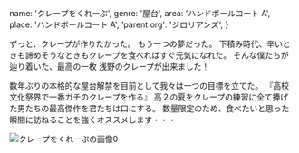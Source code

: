   name: 'クレープをくれーぷ',
  genre: '屋台',
  area: 'ハンドボールコート A',
  place: 'ハンドボールコート A',
  'parent org': 'ジロリアンズ',
}

ずっと、クレープが作りたかった。
もう一つの夢だった。
下積み時代、辛いときも諦めそうなときもクレープを食べればすぐ元気になれた。
そんな僕たちが辿り着いた、最高の一枚
浅野のクレープが出来ました！

数年ぶりの本格的な屋台解禁を目前として我々は一つの目標を立てた。
『高校文化祭界で一番ガチのクレープを作る』
高２の夏をクレープの練習に全て捧げた男たちの最高傑作を君たちは口にする。
数量限定のため、食べたいと思った瞬間に訪ねることを強くオススメします・・・

![クレープをくれーぷの画像0](/data/orgs/クレープをくれーぷ/img0.png)
